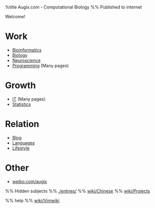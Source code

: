 %title Augix.com - Computational Biology
%% Published to internet

Welcome!

= Work =
* [[wiki/Bioinformatics|Bioinformatics]]
* [[wiki/Biology Notes|Biology]]
* [[wiki/Neuroscience|Neuroscience]]
* [[wiki/Programming|Programming]] (Many pages)

= Growth =
* [[wiki/IT Notes|IT]] (Many pages)
* [[wiki/Statistics|Statistics]]

= Relation =
* [[./blog/Blog|Blog]]
* [[wiki/Foreign Language|Languages]]
* [[wiki/Life|Lifestyle]]
 
= Other =
* [[http://weibo.com/augix|weibo.com/augix]]

%% Hidden subjects
%% [[./entries/]] 
%% [[wiki/Chinese]]
%% [[wiki/Projects]]

%% help 
%% [[wiki/Vimwiki]]
